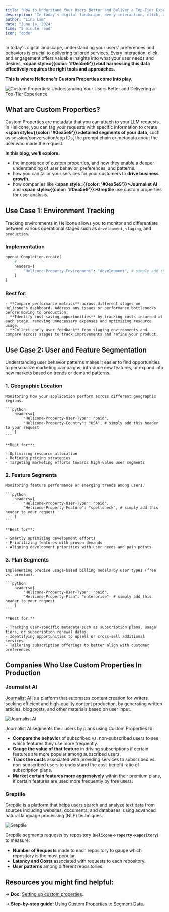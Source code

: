 ```yaml
---
title: "How to Understand Your Users Better and Deliver a Top-Tier Experience with Custom Properties"
description: "In today's digital landscape, every interaction, click, and engagement offers valuable insights into your users' preferences. But how do you harness this data to effectively grow your business? We may have the answer. "
author: "Lina Lam"
date: "June 14, 2024"
time: "5 minute read"
icon: "code"
---
```


In today's digital landscape, understanding your users' preferences and behaviors is crucial to delivering tailored services. Every interaction, click, and engagement offers valuable insights into what your user needs and desires, **<span style={{color: '#0ea5e9'}}>but harnessing this data effectively requires the right tools and approaches.</span>** 

**This is where Helicone's Custom Properties come into play.**


![Custom Properties: Understanding Your Users Better and Delivering a Top-Tier Experience](/static/blog/custom-properties/cover.webp)


## What are Custom Properties?

Custom Properties are metadata that you can attach to your LLM requests. In Helicone, you can tag your requests with specific information to create **<span style={{color: '#0ea5e9'}}>detailed segments of your data</span>**, such as session/conversation/app IDs, the prompt chain or metadata about the user who made the request. 

**In this blog, we'll explore:**
- the importance of custom properties, and how they enable a deeper understanding of user behavior, preferences, and patterns. 
- how you can tailor your services for your customers to **drive business growth**. 
- how companies like **<span style={{color: '#0ea5e9'}}>Journalist AI</span>** and **<span style={{color: '#0ea5e9'}}>Greptile</span>** use custom properties for user analysis.


## Use Case 1: Environment Tracking 
    
Tracking environments in Helicone allows you to monitor and differentiate between various operational stages such as `development`, `staging`, and `production`. 
    

### Implementation

```python
openai.Completion.create(
    # ...
    headers={
        "Helicone-Property-Environment": "development", # simply add this header to your request
    }
)
```

### Best for: 

    - **Compare performance metrics** across different stages on Helicone's dashboard. Address any issues or performance bottlenecks before moving to production.
    - **Identify cost-saving opportunities** by tracking costs incurred at each stage, removing unnecessary expenses and optimizing resource usage. 
    - **Collect early user feedback** from staging environments and compare across stages to track improvements and refine your product.



## Use Case 2: User and Feature Segmentation 
    
Understanding user behavior patterns makes it easier to find opportunities to personalize marketing campaigns, introduce new features, or expand into new markets based on trends or demand patterns.  


### 1. Geographic Location

    Monitoring how your application perform across different geographic regions. 

    ```python 
        headers={
            "Helicone-Property-User-Type": "paid",
            "Helicone-Property-Country": "USA", # simply add this header to your request
        }
    ```

    **Best for**: 

    - Optimizing resource allocation
    - Refining pricing strategies
    - Targeting marketing efforts towards high-value user segments


### 2. Feature Segments 
    
    Monitoring feature performance or emerging trends among users. 

    ```python 
        headers={
            "Helicone-Property-User-Type": "paid",
            "Helicone-Property-Feature": "spellcheck", # simply add this header to your request
        }
    ```
    
    **Best for**: 
    
    - Smartly optimizing development efforts
    - Prioritizing features with proven demands
    - Aligning development priorities with user needs and pain points


### 3. Plan Segments 
    
    Implementing precise usage-based billing models by user types (free vs. premium). 

    ```python 
        headers={
            "Helicone-Property-User-Type": "paid",
            "Helicone-Property-Plan": "enterprise", # simply add this header to your request
        }
    ```
    
    **Best for:** 
    
    - Tracking user-specific metadata such as subscription plans, usage tiers, or subscription renewal dates
    - Identifying opportunities to upsell or cross-sell additional services
    - Tailoring subscription offerings to better align with customer preferences


## Companies Who Use Custom Properties In Production 


### Journalist AI

<a href="https://tryjournalist.com/" target="_blank" rel="noopener noreferrer">Journalist AI</a> is a platform that automates content creation for writers seeking efficient and high-quality content production, by generating written articles, blog posts, and other materials based on user input. 

![Journalist AI](/static/blog/custom-properties/journalist-ai-banner.webp)

Journalist AI segments their users by plans using Custom Properties to: 

- **Compare the behavior** of subscribed vs. non-subscribed users to see which features they use more frequently.
- **Gauge the value of that feature** in driving subscriptions if certain features are more popular among subscribed users.
- **Track the costs** associated with providing services to subscribed vs. non-subscribed users to understand the cost-benefit ratio of subscription plans.
- **Market certain features more aggressively** within their premium plans, if certain features are used more frequently by free users.


### Greptile

<a href="https://www.greptile.com/" target="_blank" rel="noopener noreferrer">Greptile</a> is a platform that helps users search and analyze text data from sources including websites, documents, and databases, using advanced natural language processing (NLP) techniques. 

![Greptile](/static/blog/custom-properties/greptile-banner.webp)


Greptile segments requests by repository (**`Helicone-Property-Repository`**) to measure:

- **Number of Requests** made to each repository to gauge which repository is the most popular.
- **Latency and Costs** associated with requests to each repository.
- **User patterns** among different repositories.


## Resources you might find helpful:

→ **Doc:** [Setting up custom properties](https://docs.helicone.ai/features/advanced-usage/custom-properties). 

→ **Step-by-step guide:** [Using Custom Properties to Segment Data](https://docs.helicone.ai/use-cases/segmentation).

